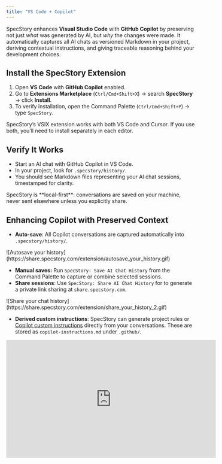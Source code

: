 ```yaml
---
title: "VS Code + Copilot"
---
```


SpecStory enhances **Visual Studio Code** with **GitHub Copilot** by preserving not just *what* was generated by AI, but *why* the changes were made. It automatically captures all AI chats as versioned Markdown in your project, deriving contextual instructions, and giving traceable reasoning behind your development choices.

## Install the SpecStory Extension

1. Open **VS Code** with **GitHub Copilot** enabled.
2. Go to **Extensions Marketplace** (`Ctrl/Cmd+Shift+X`) → search **SpecStory** → click **Install**.
3. To verify installation, open the Command Palette (`Ctrl/Cmd+Shift+P`) → type `SpecStory`.

<Tip>
SpecStory’s VSIX extension works with both VS Code and Cursor. If you use both, you’ll need to install separately in each editor.
</Tip>

## Verify It Works

- Start an AI chat with GitHub Copilot in VS Code.
- In your project, look for `.specstory/history/`.
- You should see Markdown files representing your AI chat sessions, timestamped for clarity.

<Tip>
SpecStory is **local-first**: conversations are saved on your machine, never sent elsewhere unless you explicitly share.
</Tip>


## Enhancing Copilot with Preserved Context

- **Auto-save**: All Copilot conversations are captured automatically into `.specstory/history/`.

<Frame>
  ![Autosave your history](https://share.specstory.com/extension/autosave_your_history.gif)
</Frame>

- **Manual saves:** Run `SpecStory: Save AI Chat History` from the Command Palette to capture or combine selected sessions.
- **Share sessions**: Use `SpecStory: Share AI Chat History` for to generate a private link sharing at `share.specstory.com`.

<Frame>
  ![Share your chat history](https://share.specstory.com/extension/share_your_history_2.gif)
</Frame>

- **Derived custom instructions**: SpecStory can generate project rules or [Copilot custom instructions](https://code.visualstudio.com/docs/copilot/customization/custom-instructions) directly from your conversations. These are stored as `copilot-instructions.md` under `.github/`.

<Frame>
  <iframe width="560" height="315" src="https://www.youtube.com/embed/mN8NzRDGAb4?si=jIHZNmoXC1ICSEwe" title="YouTube video player" frameborder="0" allow="accelerometer; autoplay; clipboard-write; encrypted-media; gyroscope; picture-in-picture; web-share" referrerpolicy="strict-origin-when-cross-origin" allowfullscreen />
</Frame>

<Info>
Rule derivation requires:
- Auto-save turned on.
- Signed-in SpecStory extension.
</Info>

## Advanced Workflow: Custom Instruction Files

Copilot supports custom instruction files such as:

- **`.github/copilot-instructions.md`** applies globally across the workspace.
- **`*.instructions.md`** with `applyTo` frontmatter for scoped rules, such as specific file types.

These improve consistency, e.g., enforcing coding conventions or architecture patterns. SpecStory can power these automatically, so your AI feels like part of your team's flow.

## Developer Best Practices for VS Code users

- **Commit the history**: Version `.specstory/history/` so teammates can review decision and reasoning context in PRs.
- **Manual save before big changes**: Capture the “why” before merging large Copilot completions or refactors.
- **Leverage rules**: Derived rules ensure Copilot aligns with your team’s standards and conventions.

👉 Learn more: [GitHub Copilot Custom Instructions](https://docs.github.com/copilot/customizing-copilot/adding-custom-instructions-for-github-copilot)

## Why This Matters

GitHub Copilot accelerates *what* you type. SpecStory ensures you never lose *why* you typed it.
Together, they enable:

- Traceable architectural decisions
- Faster onboarding and reviews for teammates
- Reduced repetition in prompting
- AI that understands your coding context naturally

## Troubleshooting

- **SpecStory commands not showing:** If SpecStory doesn’t appear in VS Code, uninstall and reinstall from inside the VS Code Extensions Marketplace.
- **No `.specstory` folder:** Make sure you have a workspace folder open, SpecStory only saves within projects.
- **Copilot isn’t enabled:** Ensure [GitHub Copilot](https://github.com/features/copilot) is installed and active.
- **Need help**? File an issue on [GitHub](https://github.com/specstoryai/getspecstory/issues) or email [support@specstory.com](mailto:support@specstory.com).
